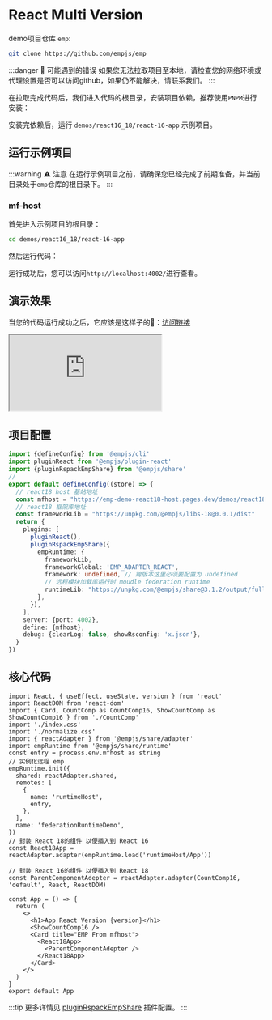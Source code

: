 
# React Multi Version

demo项目仓库 `emp`:

```bash
git clone https://github.com/empjs/emp
```

:::danger 🚨 可能遇到的错误
如果您无法拉取项目至本地，请检查您的网络环境或代理设置是否可以访问github，如果仍不能解决，请联系我们。
:::

在拉取完成代码后，我们进入代码的根目录，安装项目依赖，推荐使用`PNPM`进行安装：

<PackageManagerTabs command="install" />

安装完依赖后，运行 `demos/react16_18/react-16-app` 示例项目。

## 运行示例项目

:::warning ⚠️ 注意
在运行示例项目之前，请确保您已经完成了前期准备，并当前目录处于`emp`仓库的根目录下。
:::

### mf-host

首先进入示例项目的根目录：

```bash
cd demos/react16_18/react-16-app
```

然后运行代码：
<PackageManagerTabs command="dev" />

运行成功后，您可以访问`http://localhost:4002/`进行查看。


## 演示效果

当您的代码运行成功之后，它应该是这样子的🤩：<a target='_blank' href='https://emp-demo-react16and18.pages.dev/'>访问链接</a>

<iframe src="https://emp-demo-react16and18.pages.dev/"
  style={{width: '100%', height: '450px', border: `20px solid #aaa`, borderRadius: '4px', overflow: 'hidden'}}
  title="mf-host"
></iframe>

## 项目配置

```ts title="emp.config.ts"
import {defineConfig} from '@empjs/cli'
import pluginReact from '@empjs/plugin-react'
import {pluginRspackEmpShare} from '@empjs/share'
//
export default defineConfig((store) => {
  // react18 host 基站地址
  const mfhost = "https://emp-demo-react18-host.pages.dev/demos/react18/react-host/dist/emp.js"
  // react18 框架库地址 
  const frameworkLib = "https://unpkg.com/@empjs/libs-18@0.0.1/dist"
  return {
    plugins: [
      pluginReact(),
      pluginRspackEmpShare({
        empRuntime: {
          frameworkLib,
          frameworkGlobal: 'EMP_ADAPTER_REACT',
          framework: undefined, // 跨版本这里必须要配置为 undefined
          // 远程模块加载库运行时 moudle federation runtime
          runtimeLib: "https://unpkg.com/@empjs/share@3.1.2/output/full.js",
        },
      }),
    ],
    server: {port: 4002},
    define: {mfhost},
    debug: {clearLog: false, showRsconfig: 'x.json'},
  }
})
```

## 核心代码
```tsx title="src/App.tsx"
import React, { useEffect, useState, version } from 'react'
import ReactDOM from 'react-dom'
import { Card, CountComp as CountComp16, ShowCountComp as ShowCountComp16 } from './CountComp'
import './index.css'
import './normalize.css'
import { reactAdapter } from '@empjs/share/adapter'
import empRuntime from '@empjs/share/runtime'
const entry = process.env.mfhost as string
// 实例化远程 emp
empRuntime.init({
  shared: reactAdapter.shared,
  remotes: [
    {
      name: 'runtimeHost',
      entry,
    },
  ],
  name: 'federationRuntimeDemo',
})
// 封装 React 18的组件 以便插入到 React 16
const React18App = reactAdapter.adapter(empRuntime.load('runtimeHost/App'))

// 封装 React 16的组件 以便插入到 React 18
const ParentComponentAdepter = reactAdapter.adapter(CountComp16, 'default', React, ReactDOM)

const App = () => {
  return (
    <>
      <h1>App React Version {version}</h1>
      <ShowCountComp16 />
      <Card title="EMP From mfhost">
        <React18App>
          <ParentComponentAdepter />
        </React18App>
      </Card>
    </>
  )
}
export default App

```

:::tip
更多详情见 [pluginRspackEmpShare](/plugin/tool/plugin-rspack-emp-share) 插件配置。
:::